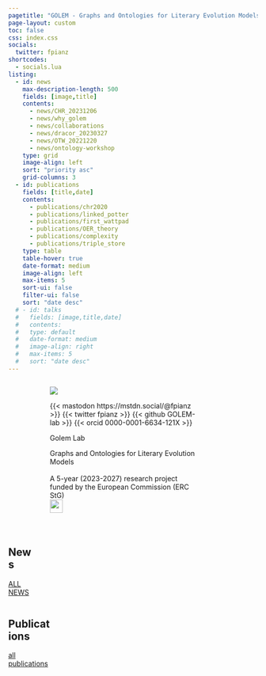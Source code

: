```yaml
---
pagetitle: "GOLEM - Graphs and Ontologies for Literary Evolution Models"
page-layout: custom
toc: false
css: index.css
socials:
  twitter: fpianz
shortcodes:
  - socials.lua
listing: 
  - id: news
    max-description-length: 500
    fields: [image,title]
    contents: 
      - news/CHR_20231206
      - news/why_golem
      - news/collaborations
      - news/dracor_20230327
      - news/OTW_20221220
      - news/ontology-workshop
    type: grid
    image-align: left
    sort: "priority asc"
    grid-columns: 3
  - id: publications
    fields: [title,date]
    contents: 
      - publications/chr2020
      - publications/linked_potter
      - publications/first_wattpad
      - publications/OER_theory
      - publications/complexity
      - publications/triple_store
    type: table
    table-hover: true
    date-format: medium
    image-align: left
    max-items: 5
    sort-ui: false
    filter-ui: false
    sort: "date desc"
  # - id: talks
  #   fields: [image,title,date]
  #   contents: 
  #   type: default
  #   date-format: medium
  #   image-align: right
  #   max-items: 5
  #   sort: "date desc"
---
```




::: {.vspace}
:::




:::: {.columns}

::: {.column .col-v-center width="15%"}
:::



::: {.column .col-v-center width="70%"}


::: {.portrait}
![](static/img/avatar.png)

:::{.socials}
{{< mastodon https://mstdn.social/@fpianz >}}
{{< twitter fpianz >}}
{{< github GOLEM-lab >}}
{{< orcid 0000-0001-6634-121X >}}
:::

:::

::: {.h0}
Golem Lab
:::

::: {.termeh-intro}
Graphs and Ontologies for Literary Evolution Models
<br>
<br>
A 5-year (2023-2027) research project funded by the European Commission (ERC StG)
<br>
![](static/img/LOGO_ERC-FLAG_EU_.jpg){width=30%}

:::
:::{.about-link}
[MORE ABOUT THE PROJECT](about/)
:::
:::


::: {.vspace}
:::

::: {.column .col-v-center width="20%"}
:::

::::





::::{.columns}
::: {.home-section}
::: {.column .col-v-center width="15%"}
:::

::: {.column .col-v-center width="70%"}

## News
:::{#news}
:::

:::{.all-link}
[ALL NEWS](news/)
:::

:::
:::
::::

::::{.columns}
::: {.news-section}
::: {.column .col-v-center width="15%"}
:::

::: {.column .col-v-center width="70%"}

::: {.news-header}
<div class="ml-embedded" data-form="UeE8fD"></div>
:::
:::

:::

::::

::::{.columns}

::: {.home-section}
::: {.column .col-v-center width="15%"}
:::

::: {.column .col-v-center width="70%"}

## Publications
:::{#publication}
:::

::: {.all-link}
[all publications](publications/)
:::

:::
:::
::::
